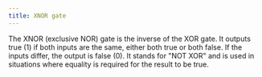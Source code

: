 ```yaml
---
title: XNOR gate
---
```


The XNOR (exclusive NOR) gate is the inverse of the XOR gate. It outputs true (1) if both inputs are the same, either both true or both false. If the inputs differ, the output is false (0). It stands for "NOT XOR" and is used in situations where equality is required for the result to be true.